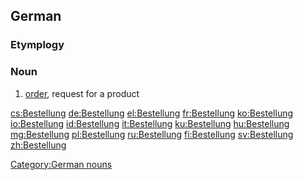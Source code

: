 ==German==
===Etymplogy===
{{suffix|bestellen|ung|lang=de}}
===Noun===
{{de-noun|f||Bestellungen}}

# [[order]], request for a product


[[Category:German nouns]]

[[cs:Bestellung]]
[[de:Bestellung]]
[[el:Bestellung]]
[[fr:Bestellung]]
[[ko:Bestellung]]
[[io:Bestellung]]
[[id:Bestellung]]
[[it:Bestellung]]
[[ku:Bestellung]]
[[hu:Bestellung]]
[[mg:Bestellung]]
[[pl:Bestellung]]
[[ru:Bestellung]]
[[fi:Bestellung]]
[[sv:Bestellung]]
[[zh:Bestellung]]
